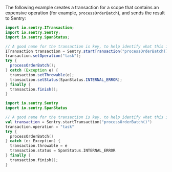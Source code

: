 The following example creates a transaction for a scope that contains an expensive operation (for example, `processOrderBatch`), and sends the result to Sentry:

```java {tabTitle:Java}
import io.sentry.ITransaction;
import io.sentry.Sentry;
import io.sentry.SpanStatus;

// A good name for the transaction is key, to help identify what this is about
ITransaction transaction = Sentry.startTransaction("processOrderBatch()");
transaction.setOperation("task");
try {
  processOrderBatch();
} catch (Exception e) {
  transaction.setThrowable(e);
  transaction.setStatus(SpanStatus.INTERNAL_ERROR);
} finally {
  transaction.finish();
}
```

```kotlin {tabTitle:Kotlin}
import io.sentry.Sentry
import io.sentry.SpanStatus

// A good name for the transaction is key, to help identify what this is about
val transaction = Sentry.startTransaction("processOrderBatch()")
transaction.operation = "task"
try {
  processOrderBatch()
} catch (e: Exception) {
  transaction.throwable = e
  transaction.status = SpanStatus.INTERNAL_ERROR
} finally {
  transaction.finish();
}
```
